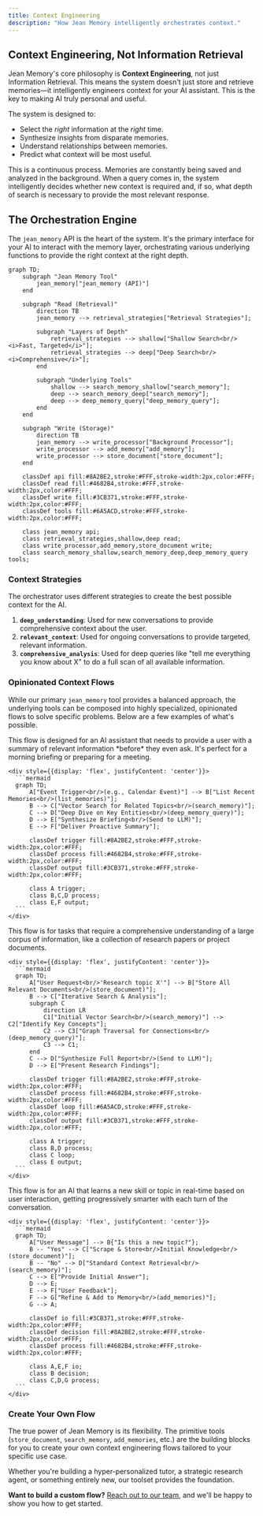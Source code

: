 ```yaml
---
title: Context Engineering
description: "How Jean Memory intelligently orchestrates context."
---
```


## Context Engineering, Not Information Retrieval

Jean Memory's core philosophy is **Context Engineering**, not just Information Retrieval. This means the system doesn't just store and retrieve memories—it intelligently engineers context for your AI assistant. This is the key to making AI truly personal and useful.
    

The system is designed to:
-   Select the *right* information at the *right* time.
-   Synthesize insights from disparate memories.
-   Understand relationships between memories.
-   Predict what context will be most useful.

This is a continuous process. Memories are constantly being saved and analyzed in the background. When a query comes in, the system intelligently decides whether new context is required and, if so, what depth of search is necessary to provide the most relevant response.
    

## The Orchestration Engine

The `jean_memory` API is the heart of the system. It's the primary interface for your AI to interact with the memory layer, orchestrating various underlying functions to provide the right context at the right depth. 

```mermaid
graph TD;
    subgraph "Jean Memory Tool"
        jean_memory["jean_memory (API)"]
    end

    subgraph "Read (Retrieval)"
        direction TB
        jean_memory --> retrieval_strategies["Retrieval Strategies"];
        
        subgraph "Layers of Depth"
            retrieval_strategies --> shallow["Shallow Search<br/><i>Fast, Targeted</i>"];
            retrieval_strategies --> deep["Deep Search<br/><i>Comprehensive</i>"];
        end

        subgraph "Underlying Tools"
            shallow --> search_memory_shallow["search_memory"];
            deep --> search_memory_deep["search_memory"];
            deep --> deep_memory_query["deep_memory_query"];
        end
    end

    subgraph "Write (Storage)"
        direction TB
        jean_memory --> write_processor["Background Processor"];
        write_processor --> add_memory["add_memory"];
        write_processor --> store_document["store_document"];
    end

    classDef api fill:#8A2BE2,stroke:#FFF,stroke-width:2px,color:#FFF;
    classDef read fill:#4682B4,stroke:#FFF,stroke-width:2px,color:#FFF;
    classDef write fill:#3CB371,stroke:#FFF,stroke-width:2px,color:#FFF;
    classDef tools fill:#6A5ACD,stroke:#FFF,stroke-width:2px,color:#FFF;

    class jean_memory api;
    class retrieval_strategies,shallow,deep read;
    class write_processor,add_memory,store_document write;
    class search_memory_shallow,search_memory_deep,deep_memory_query tools;
```

### Context Strategies

The orchestrator uses different strategies to create the best possible context for the AI.

1.  **`deep_understanding`**: Used for new conversations to provide comprehensive context about the user.
2.  **`relevant_context`**: Used for ongoing conversations to provide targeted, relevant information.
3.  **`comprehensive_analysis`**: Used for deep queries like "tell me everything you know about X" to do a full scan of all available information.
                                                        

### Opinionated Context Flows

While our primary `jean_memory` tool provides a balanced approach, the underlying tools can be composed into highly specialized, opinionated flows to solve specific problems. Below are a few examples of what's possible.

    

<AccordionGroup>
  <Accordion title="Flow 1: The Proactive Briefing">
    This flow is designed for an AI assistant that needs to provide a user with a summary of relevant information *before* they even ask. It's perfect for a morning briefing or preparing for a meeting.               

    <div style={{display: 'flex', justifyContent: 'center'}}>
      ```mermaid
      graph TD;
          A["Event Trigger<br/>(e.g., Calendar Event)"] --> B["List Recent Memories<br/>(list_memories)"];
          B --> C["Vector Search for Related Topics<br/>(search_memory)"];
          C --> D["Deep Dive on Key Entities<br/>(deep_memory_query)"];
          D --> E["Synthesize Briefing<br/>(Send to LLM)"];
          E --> F["Deliver Proactive Summary"];

          classDef trigger fill:#8A2BE2,stroke:#FFF,stroke-width:2px,color:#FFF;
          classDef process fill:#4682B4,stroke:#FFF,stroke-width:2px,color:#FFF;
          classDef output fill:#3CB371,stroke:#FFF,stroke-width:2px,color:#FFF;

          class A trigger;
          class B,C,D process;
          class E,F output;
      ```
    </div>
  </Accordion>
  <Accordion title="Flow 2: The Deep Dive Researcher">
    This flow is for tasks that require a comprehensive understanding of a large corpus of information, like a collection of research papers or project documents.                                                      

    <div style={{display: 'flex', justifyContent: 'center'}}>
      ```mermaid
      graph TD;
          A["User Request<br/>'Research topic X'"] --> B["Store All Relevant Documents<br/>(store_document)"];
          B --> C["Iterative Search & Analysis"];
          subgraph C
              direction LR
              C1["Initial Vector Search<br/>(search_memory)"] --> C2["Identify Key Concepts"];
              C2 --> C3["Graph Traversal for Connections<br/>(deep_memory_query)"];
              C3 --> C1;
          end
          C --> D["Synthesize Full Report<br/>(Send to LLM)"];
          D --> E["Present Research Findings"];

          classDef trigger fill:#8A2BE2,stroke:#FFF,stroke-width:2px,color:#FFF;
          classDef process fill:#4682B4,stroke:#FFF,stroke-width:2px,color:#FFF;
          classDef loop fill:#6A5ACD,stroke:#FFF,stroke-width:2px,color:#FFF;
          classDef output fill:#3CB371,stroke:#FFF,stroke-width:2px,color:#FFF;
          
          class A trigger;
          class B,D process;
          class C loop;
          class E output;
      ```
    </div>
  </Accordion>
  <Accordion title="Flow 3: The Just-in-Time Learner">
    This flow is for an AI that learns a new skill or topic in real-time based on user interaction, getting progressively smarter with each turn of the conversation.                                                   

    <div style={{display: 'flex', justifyContent: 'center'}}>
      ```mermaid
      graph TD;
          A["User Message"] --> B{"Is this a new topic?"};
          B -- "Yes" --> C["Scrape & Store<br/>Initial Knowledge<br/>(store_document)"];
          B -- "No" --> D["Standard Context Retrieval<br/>(search_memory)"];
          C --> E["Provide Initial Answer"];
          D --> E;
          E --> F["User Feedback"];
          F --> G["Refine & Add to Memory<br/>(add_memories)"];
          G --> A;

          classDef io fill:#3CB371,stroke:#FFF,stroke-width:2px,color:#FFF;
          classDef decision fill:#8A2BE2,stroke:#FFF,stroke-width:2px,color:#FFF;
          classDef process fill:#4682B4,stroke:#FFF,stroke-width:2px,color:#FFF;
          
          class A,E,F io;
          class B decision;
          class C,D,G process;
      ```
    </div>
  </Accordion>
</AccordionGroup>

### Create Your Own Flow

The true power of Jean Memory is its flexibility. The primitive tools (`store_document`, `search_memory`, `add_memories`, etc.) are the building blocks for you to create your own context engineering flows tailored to your specific use case.

    

Whether you're building a hyper-personalized tutor, a strategic research agent, or something entirely new, our toolset provides the foundation.
                                                        

**Want to build a custom flow?** [Reach out to our team](mailto:jonathan@jeantechnologies.com), and we'll be happy to show you how to get started.